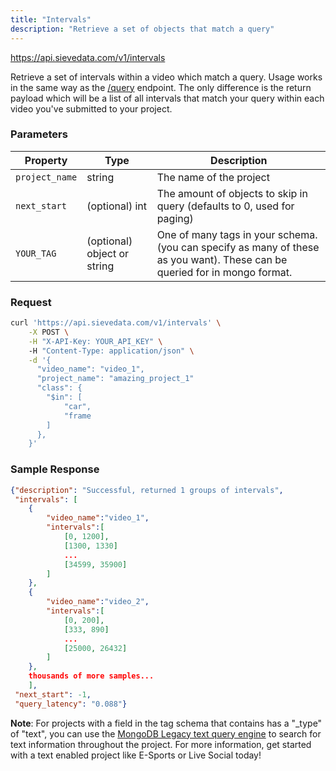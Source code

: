 ```yaml
---
title: "Intervals"
description: "Retrieve a set of objects that match a query"
---
```



<Request method="POST">https://api.sievedata.com/v1/intervals</Request>

Retrieve a set of intervals within a video which match a query. Usage works in the same way as the [/query](/query/metadata) endpoint. The only difference is the return payload which will be a list of all intervals that match your query within each video you've submitted to your project.

### Parameters

| Property | Type | Description |
| ---- | ----- | ---- |
| `project_name` | string | The name of the project |
| `next_start` | (optional) int | The amount of objects to skip in query (defaults to 0, used for paging) |
| `YOUR_TAG` | (optional) object or string | One of many tags in your schema. (you can specify as many of these as you want). These can be queried for in mongo format.

### Request

```bash Terminal
curl 'https://api.sievedata.com/v1/intervals' \
    -X POST \
    -H "X-API-Key: YOUR_API_KEY" \ 
    -H "Content-Type: application/json" \
    -d '{
      "video_name": "video_1",
      "project_name": "amazing_project_1"
      "class": {
        "$in": [
            "car",
            "frame
        ]
      },
    }'
```

### Sample Response

```json
{"description": "Successful, returned 1 groups of intervals",
 "intervals": [
    {
        "video_name":"video_1",
        "intervals":[
            [0, 1200],
            [1300, 1330]
            ...
            [34599, 35900]
        ]
    },
    {
        "video_name":"video_2",
        "intervals":[
            [0, 200],
            [333, 890]
            ...
            [25000, 26432]
        ]
    },
    thousands of more samples...
    ],
 "next_start": -1,
 "query_latency": "0.088"}
```

**Note**: For projects with a field in the tag schema that contains has a "_type" of "text", you can use the [MongoDB Legacy text query engine](https://www.mongodb.com/docs/manual/core/text-search-operators/) to search for text information throughout the project. For more information, get started with a text enabled project like E-Sports or Live Social today!